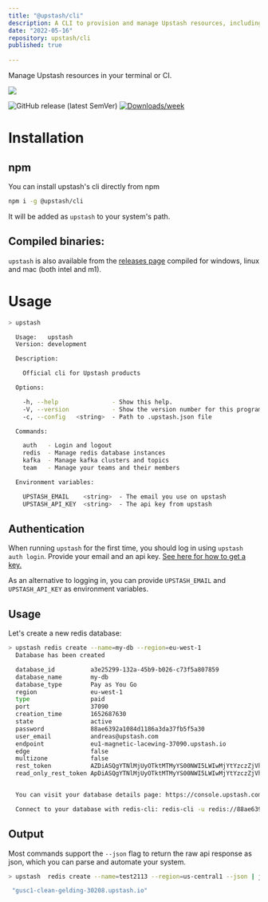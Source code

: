 ```yaml
---
title: "@upstash/cli"
description: A CLI to provision and manage Upstash resources, including Redis and Kafka databases.
date: "2022-05-16"
repository: upstash/cli
published: true
  
---
```



Manage Upstash resources in your terminal or CI.

![](https://raw.githubusercontent.com/upstash/cli/main/img/banner.svg)

![GitHub release (latest SemVer)](https://img.shields.io/github/v/release/upstash/cli)
[![Downloads/week](https://img.shields.io/npm/dw/lstr.svg)](https://npmjs.org/package/@upstash/cli)

# Installation

## npm

You can install upstash's cli directly from npm

```bash
npm i -g @upstash/cli
```

It will be added as `upstash` to your system's path.

## Compiled binaries:

`upstash` is also available from the
[releases page](https://github.com/upstash/upstash-cli/releases/latest) compiled
for windows, linux and mac (both intel and m1).

# Usage

```bash
> upstash

  Usage:   upstash    
  Version: development

  Description:

    Official cli for Upstash products

  Options:

    -h, --help               - Show this help.                                                                           
    -V, --version            - Show the version number for this program.                                                 
    -c, --config   <string>  - Path to .upstash.json file

  Commands:

    auth   - Login and logout                   
    redis  - Manage redis database instances    
    kafka  - Manage kafka clusters and topics   
    team   - Manage your teams and their members

  Environment variables:

    UPSTASH_EMAIL    <string>  - The email you use on upstash
    UPSTASH_API_KEY  <string>  - The api key from upstash
```

## Authentication

When running `upstash` for the first time, you should log in using
`upstash auth login`. Provide your email and an api key.
[See here for how to get a key.](https://docs.upstash.com/redis/howto/developerapi#api-development)

As an alternative to logging in, you can provide `UPSTASH_EMAIL` and
`UPSTASH_API_KEY` as environment variables.

## Usage

Let's create a new redis database:

```bash
> upstash redis create --name=my-db --region=eu-west-1
  Database has been created

  database_id          a3e25299-132a-45b9-b026-c73f5a807859
  database_name        my-db
  database_type        Pay as You Go
  region               eu-west-1
  type                 paid
  port                 37090
  creation_time        1652687630
  state                active
  password             88ae6392a1084d1186a3da37fb5f5a30
  user_email           andreas@upstash.com
  endpoint             eu1-magnetic-lacewing-37090.upstash.io
  edge                 false
  multizone            false
  rest_token           AZDiASQgYTNlMjUyOTktMTMyYS00NWI5LWIwMjYtYzczZjVhODA3ODU5ODhhZTYzOTJhMTA4NGQxMTg2YTNkYTM3ZmI1ZjVhMzA=
  read_only_rest_token ApDiASQgYTNlMjUyOTktMTMyYS00NWI5LWIwMjYtYzczZjVhODA3ODU5O_InFjRVX1XHsaSjq1wSerFCugZ8t8O1aTfbF6Jhq1I=


  You can visit your database details page: https://console.upstash.com/redis/a3e25299-132a-45b9-b026-c73f5a807859

  Connect to your database with redis-cli: redis-cli -u redis://88ae6392a1084d1186a3da37fb5f5a30@eu1-magnetic-lacewing-37090.upstash.io:37090
```

## Output

Most commands support the `--json` flag to return the raw api response as json,
which you can parse and automate your system.

```bash
> upstash  redis create --name=test2113 --region=us-central1 --json | jq '.endpoint'

 "gusc1-clean-gelding-30208.upstash.io"
```
